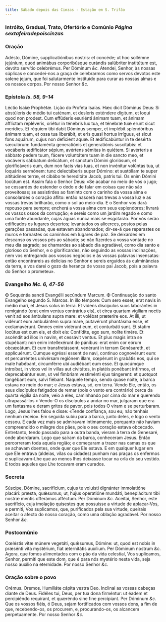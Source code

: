 ```yaml
---
title: Sábado depois das Cinzas - Estação em S. Trifão
---
```


### Intróito, Gradual, Trato, Ofertório e Comúnio <em>Página sextafeiradepoiscinzas</em>

### Oração

<div class="grid grid-cols-2 gap-5">
  <span class="text-justify">
    Adésto, Dómine, supplicatiónibus nostris: et concéde; ut hoc sollémne
    jejúnium, quod animábus corporibúsque curándis salúbriter institútum est,
    devóto servítio celebrémus. Per Dóminum <em>&c.</em>
  </span>
  <span class="text-justify">
    Atendei, Senhor, às nossas súplicas e concedei-nos a graça de celebrarmos
    como servos devotos este solene jejum, que foi salutarmente instituído para
    curar as nossas almas e os nossos corpos. Por nosso Senhor <em>&c.</em>
  </span>
</div>

### Epístola <em>Is. 58, 9-14</em>

<div class="grid grid-cols-2 gap-5">
  <span class="text-justify">Léctio Isaíæ Prophétæ.</span>
  <span class="text-justify">Lição do Profeta Isaías.</span>
  <span class="text-justify">
    Hæc dicit Dóminus Deus: Si abstúleris de médio tui caténam, et desíeris
    exténdere dígitum, et loqui quod non prodest. Cum effúderis esuriénti ánimam
    tuam, et ánimam afflíctam repléveris, oriétur in ténebris lux tua, et
    ténebræ tuæ erunt sicut merídies. Et réquiem tibi dabit Dóminus semper, et
    implébit splendóribus ánimam tuam, et ossa tua liberábit, et eris quasi
    hortus irríguus, et sicut fons aquárum, cujus non defícient aquæ. Et
    ædificabúntur in te desérta sæculórum: fundaménta generatiónis et
    generatiónis suscitábis: et vocáberis ædificátor sépium, avértens sémitas in
    quiétem. Si avérteris a sábbato pedem tuum, fácere voluntátem tuam in die
    sancto meo, et vocáveris sábbatum delicátum, et sanctum Dómini gloriósum, et
    glorificáveris eum, dum non facis vias tuas, et non invénitur volúntas tua,
    ut loquáris sermónem: tunc delectáberis super Dómino: et sustóllam te super
    altitúdines terræ, et cibábo te hereditáte Jacob, patris tui. Os enim Dómini
    locútum est.
  </span>
  <span class="text-justify">
    Assim fala o Senhor Deus: «Se acabar no meio de vós o jugo; se cessardes de
    estender o dedo e de falar em coisas que não são proveitosas; se assistirdes
    ao faminto com o carinho da vossa alma e consolardes o coração aflito: então
    nascerá nas trevas a vossa luz e as vossas trevas brilharão, como o sol ao
    meio-dia. E o Senhor vos dará repouso para sempre; encherá a vossa alma com
    seus esplendores; livrará os vossos ossos da corrupção; e sereis como um
    jardim regado e como uma fonte abundante, cujas águas nunca mais se
    esgotarão. Por vós serão edificados os lugares desertos; levantados os
    alicerces, postos pelas gerações passadas, que estavam abandonados; dir-se-á
    que reparastes os muros e tornastes os caminhos em lugares de paz. Se
    deixardes em descanso os vossos pés ao sábado; se não fizerdes a vossa
    vontade no meu dia sagrado; se chamardes ao sábado dia agradável, como dia
    santo e glorioso do Senhor, e o glorificardes, não seguindo as vossas
    inclinações, nem vos entregando aos vossos negócios e às vossas palavras
    insensatas: então encontrareis as delícias no Senhor e sereis erguidos às
    culminâncias da terra, e vos darei o gozo da herança de vosso pai Jacob,
    pois a palavra do Senhor o prometeu».
  </span>
</div>

### Evangelho <em>Mc. 6, 47-56</em>

<div class="grid grid-cols-2 gap-5">
  <span class="text-justify">
    <span class="text-red-500">&#10016;</span> Sequéntia sancti Evangélii
    secúndum Marcum.
  </span>
  <span class="text-justify">
    <span class="text-red-500">&#10016;</span> Continuação do santo Evangelho
    segundo S. Marcos.
  </span>
  <span class="text-justify">
    In illo témpore: Cum sero esset, erat navis in médio mari, et Jesus solus in
    terra. Et videns discípulos suos laborántes in remigándo (erat enim ventus
    contrárius eis), et circa quartam vigíliam noctis venit ad eos ámbulans
    supra mare: et volébat præteríre eos. At illi, ut vidérunt eum ambulántem
    supra mare, putavérunt phantásma esse, et exclamavérunt. Omnes enim vidérunt
    eum, et conturbáti sunt. Et statim locútus est cum eis, et dixit eis:
    Confídite, ego sum, nolíte timére. Et ascéndit ad illos in navim, et
    cessávit ventus. Et plus magis intra se stupébant: non enim intellexérunt de
    pánibus: erat enim cor eórum obcæcátum. Et cum transfretássent, venérunt in
    terram Genésareth, et applicuérunt. Cumque egréssi essent de navi, contínuo
    cognovérunt eum: et percurréntes univérsam regiónem illam, cœpérunt in
    grabátis eos, qui se male habébant, circumférre ubi audiébant eum esse. Et
    quocúmque introíbat, in vicos vel in villas aut civitátes, in platéis
    ponébant infírmos, et deprecabántur eum, ut vel fímbriam vestiménti ejus
    tángerent: et quotquot tangébant eum, salvi fiébant.
  </span>
  <span class="text-justify">
    Naquele tempo, sendo quase noite, a barca estava no meio do mar; e Jesus
    estava, só, em terra. Vendo Ele, então, os seus discípulos fatigados de
    remar (pois o vento era contrário) cerca da quarta vigília da noite, veio a
    eles, caminhando por cima do mar e querendo ultrapassá-los • Vendo-O os
    discípulos a andar no mar, julgaram que era um fantasma e deram gritos de
    pavor, pois todos O viram e se perturbaram. Logo, Jesus lhes falou e disse:
    «Tende confiança, sou eu; não tenhais nenhum receio». Em seguida subiu para
    a barca, junto deles, e logo o vento cessou. E cada vez mais se admiravam
    intimamente, porquanto não haviam compreendido o milagre dos pães, pois o
    seu coração estava obcecado. Entretanto, tendo passado para a outra banda,
    vieram à terra de Genesaré, onde abordaram. Logo que saíram da barca,
    conheceram Jesus. Então percorreram toda aquela região; e começaram a trazer
    nas camas os que se achavam doentes, onde quer que Ele estava. E em qualquer
    lugar em que Ele entrava (aldeias, vilas ou cidades) punham nas praças os
    enfermos e suplicavam-Lhe que ao menos lhes deixasse tocar na orla do seu
    vestido. E todos aqueles que Lhe tocavam eram curados.
  </span>
</div>

### Secreta

<div class="grid grid-cols-2 gap-5">
  <span class="text-justify">
    Súscipe, Dómine, sacrifícium, cujus te voluísti dignánter immolatióne
    placári: præsta, quǽsumus; ut, hujus operatióne mundáti, beneplácitum tibi
    nostræ mentis offerámus afféctum. Per Dóminum <em>&c.</em>
  </span>
  <span class="text-justify">
    Aceitai, Senhor, este sacrifício, cuja imolação quisestes que possuísse a
    virtude de aplacar-Vos, e permiti, Vos suplicamos, que, purificados pela sua
    virtude, queirais aceitar o afecto do nosso coração, como uma oblação
    agradável. Por nosso Senhor <em>&c.</em>
  </span>
</div>

### Postcomúnio

<div class="grid grid-cols-2 gap-5">
  <span class="text-justify">
    Cœléstis vitæ múnere vegetáti, quǽsumus, Dómine: ut, quod est nobis in
    præsénti vita mystérium, fiat æternitátis auxílium. Per Dóminum nostrum
    <em>&c.</em>
  </span>
  <span class="text-justify">
    Agora, que fomos alimentados com o pão da vida celestial, Vos suplicamos,
    Senhor, permiti que este dom, que é para nós mystério nesta vida, seja nosso
    auxílio na eternidade. Por nosso Senhor <em>&c.</em>
  </span>
</div>

### Oração sobre o povo

<div class="grid grid-cols-2 gap-5">
  <span class="text-red-500 text-center">Orémus.</span>
  <span class="text-red-500 text-center">Oremos.</span>
  <span class="text-justify">Humiliáte cápita vestra Deo.</span>
  <span class="text-justify">Inclinai as vossas cabeças diante de Deus.</span>
  <span class="text-justify">
    Fidéles tui, Deus, per tua dona firméntur: ut éadem et percipiéndo
    requírant, et quæréndo sine fine percípiant. Per Dóminum <em>&c.</em>
  </span>
  <span class="text-justify">
    Que os vossos fiéis, ó Deus, sejam fortificados com vossos dons, a fim de
    que, recebendo-os, os procurem, e, procurando-os, os alcancem perpetuamente.
    Por nosso Senhor <em>&c.</em>
  </span>
</div>
